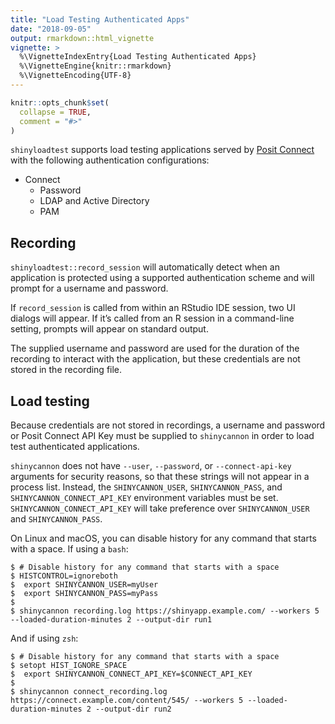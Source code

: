 ```yaml
---
title: "Load Testing Authenticated Apps"
date: "2018-09-05"
output: rmarkdown::html_vignette
vignette: >
  %\VignetteIndexEntry{Load Testing Authenticated Apps}
  %\VignetteEngine{knitr::rmarkdown}
  %\VignetteEncoding{UTF-8}
---
```


```r
knitr::opts_chunk$set(
  collapse = TRUE,
  comment = "#>"
)
```

`shinyloadtest` supports load testing applications served by [Posit Connect](https://posit.co/products/enterprise/connect/) with the following authentication configurations:

* Connect
    * Password
    * LDAP and Active Directory
    * PAM

## Recording

`shinyloadtest::record_session` will automatically detect when an application is protected using a supported authentication scheme and will prompt for a username and password.

If `record_session` is called from within an RStudio IDE session, two UI dialogs will appear. If it's called from an R session in a command-line setting, prompts will appear on standard output.

The supplied username and password are used for the duration of the recording to interact with the application, but these credentials are not stored in the recording file.

## Load testing

Because credentials are not stored in recordings, a username and password or Posit Connect API Key must be supplied to `shinycannon` in order to load test authenticated applications.

`shinycannon` does not have `--user`, `--password`, or `--connect-api-key` arguments for security reasons, so that these strings will not appear in a process list. Instead, the `SHINYCANNON_USER`, `SHINYCANNON_PASS`, and `SHINYCANNON_CONNECT_API_KEY` environment variables must be set. `SHINYCANNON_CONNECT_API_KEY` will take preference over `SHINYCANNON_USER` and `SHINYCANNON_PASS`.

On Linux and macOS, you can disable history for any command that starts with a space. If using a `bash`:

```
$ # Disable history for any command that starts with a space
$ HISTCONTROL=ignoreboth
$  export SHINYCANNON_USER=myUser
$  export SHINYCANNON_PASS=myPass
$
$ shinycannon recording.log https://shinyapp.example.com/ --workers 5 --loaded-duration-minutes 2 --output-dir run1
```

And if using `zsh`:

```
$ # Disable history for any command that starts with a space
$ setopt HIST_IGNORE_SPACE
$  export SHINYCANNON_CONNECT_API_KEY=$CONNECT_API_KEY
$
$ shinycannon connect_recording.log https://connect.example.com/content/545/ --workers 5 --loaded-duration-minutes 2 --output-dir run2
```
